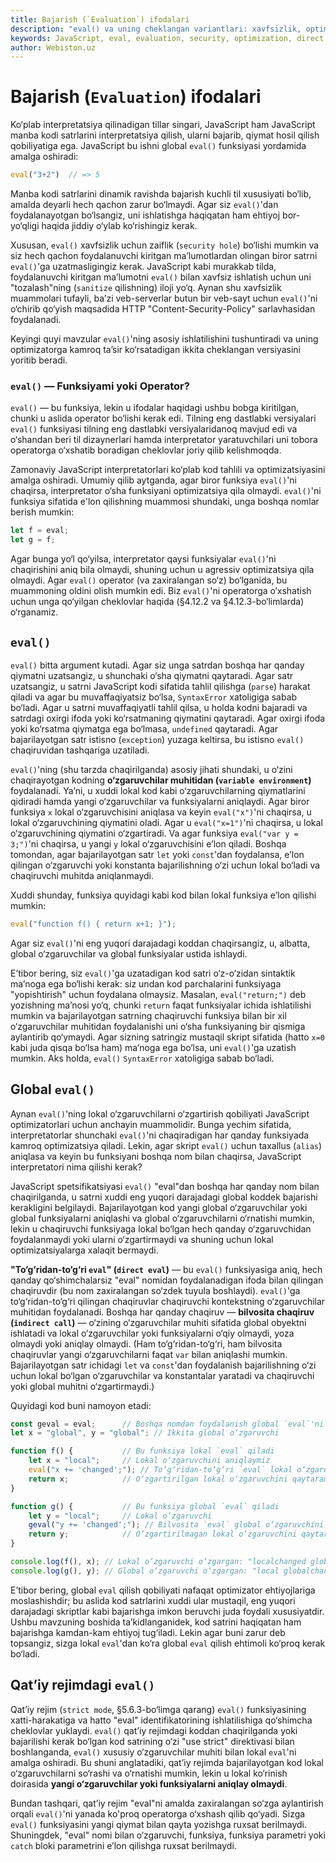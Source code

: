 ```yaml
---
title: Bajarish (`Evaluation`) ifodalari
description: "eval() va uning cheklangan variantlari: xavfsizlik, optimizatsiya ta’siri, lokal vs global eval, qat’iy rejimdagi cheklovlar va amaliy alternativlar."
keywords: JavaScript, eval, evaluation, security, optimization, direct eval, indirect eval, strict mode, CSP
author: Webiston.uz
---
```

# Bajarish (`Evaluation`) ifodalari

Ko‘plab interpretatsiya qilinadigan tillar singari, JavaScript ham JavaScript manba kodi satrlarini interpretatsiya qilish, ularni bajarib, qiymat hosil qilish qobiliyatiga ega. JavaScript bu ishni global `eval()` funksiyasi yordamida amalga oshiradi:

``` js
eval("3+2")  // => 5
```

Manba kodi satrlarini dinamik ravishda bajarish kuchli til xususiyati bo‘lib, amalda deyarli hech qachon zarur bo‘lmaydi. Agar siz `eval()`'dan foydalanayotgan bo‘lsangiz, uni ishlatishga haqiqatan ham ehtiyoj bor-yo‘qligi haqida jiddiy o‘ylab ko‘rishingiz kerak.

Xususan, `eval()` xavfsizlik uchun zaiflik (`security hole`) bo‘lishi mumkin va siz hech qachon foydalanuvchi kiritgan ma’lumotlardan olingan biror satrni `eval()`'ga uzatmasligingiz kerak. JavaScript kabi murakkab tilda, foydalanuvchi kiritgan ma’lumotni `eval()` bilan xavfsiz ishlatish uchun uni "tozalash"ning (`sanitize` qilishning) iloji yo‘q. Aynan shu xavfsizlik muammolari tufayli, ba’zi veb-serverlar butun bir veb-sayt uchun `eval()`'ni o‘chirib qo‘yish maqsadida HTTP "Content-Security-Policy" sarlavhasidan foydalanadi.

Keyingi quyi mavzular `eval()`'ning asosiy ishlatilishini tushuntiradi va uning optimizatorga kamroq ta’sir ko‘rsatadigan ikkita cheklangan versiyasini yoritib beradi.

<Callout type='info'>

### `eval()` — Funksiyami yoki Operator?

`eval()` — bu funksiya, lekin u ifodalar haqidagi ushbu bobga kiritilgan, chunki u aslida operator bo‘lishi kerak edi. Tilning eng dastlabki versiyalari `eval()` funksiyasi tilning eng dastlabki versiyalaridanoq mavjud edi va o‘shandan beri til dizaynerlari hamda interpretator yaratuvchilari uni tobora operatorga o‘xshatib boradigan cheklovlar joriy qilib kelishmoqda.

Zamonaviy JavaScript interpretatorlari ko‘plab kod tahlili va optimizatsiyasini amalga oshiradi. Umumiy qilib aytganda, agar biror funksiya `eval()`'ni chaqirsa, interpretator o‘sha funksiyani optimizatsiya qila olmaydi. `eval()`'ni funksiya sifatida e'lon qilishning muammosi shundaki, unga boshqa nomlar berish mumkin:

``` js
let f = eval;
let g = f;
```

Agar bunga yo‘l qo‘yilsa, interpretator qaysi funksiyalar `eval()`'ni chaqirishini aniq bila olmaydi, shuning uchun u agressiv optimizatsiya qila olmaydi. Agar `eval()` operator (va zaxiralangan so‘z) bo‘lganida, bu muammoning oldini olish mumkin edi. Biz `eval()`'ni operatorga o‘xshatish uchun unga qo‘yilgan cheklovlar haqida (§4.12.2 va §4.12.3-bo‘limlarda) o‘rganamiz.
</Callout>

## `eval()`

`eval()` bitta argument kutadi. Agar siz unga satrdan boshqa har qanday qiymatni uzatsangiz, u shunchaki o‘sha qiymatni qaytaradi. Agar satr uzatsangiz, u satrni JavaScript kodi sifatida tahlil qilishga (`parse`) harakat qiladi va agar bu muvaffaqiyatsiz bo‘lsa, `SyntaxError` xatoligiga sabab bo‘ladi. Agar u satrni muvaffaqiyatli tahlil qilsa, u holda kodni bajaradi va satrdagi oxirgi ifoda yoki ko‘rsatmaning qiymatini qaytaradi. Agar oxirgi ifoda yoki ko‘rsatma qiymatga ega bo‘lmasa, `undefined` qaytaradi. Agar bajarilayotgan satr istisno (`exception`) yuzaga keltirsa, bu istisno `eval()` chaqiruvidan tashqariga uzatiladi.

`eval()`'ning (shu tarzda chaqirilganda) asosiy jihati shundaki, u o‘zini chaqirayotgan kodning **o‘zgaruvchilar muhitidan (`variable environment`)** foydalanadi. Ya’ni, u xuddi lokal kod kabi o‘zgaruvchilarning qiymatlarini qidiradi hamda yangi o‘zgaruvchilar va funksiyalarni aniqlaydi. Agar biror funksiya `x` lokal o‘zgaruvchisini aniqlasa va keyin `eval("x")`'ni chaqirsa, u lokal o‘zgaruvchining qiymatini oladi. Agar u `eval("x=1")`'ni chaqirsa, u lokal o‘zgaruvchining qiymatini o‘zgartiradi. Va agar funksiya `eval("var y = 3;")`'ni chaqirsa, u yangi `y` lokal o‘zgaruvchisini e’lon qiladi. Boshqa tomondan, agar bajarilayotgan satr `let` yoki `const`'dan foydalansa, e’lon qilingan o‘zgaruvchi yoki konstanta bajarilishning o‘zi uchun lokal bo‘ladi va chaqiruvchi muhitda aniqlanmaydi.

Xuddi shunday, funksiya quyidagi kabi kod bilan lokal funksiya e’lon qilishi mumkin:

``` js
eval("function f() { return x+1; }");
```

Agar siz `eval()`'ni eng yuqori darajadagi koddan chaqirsangiz, u, albatta, global o‘zgaruvchilar va global funksiyalar ustida ishlaydi.

E’tibor bering, siz `eval()`'ga uzatadigan kod satri o‘z-o‘zidan sintaktik ma’noga ega bo‘lishi kerak: siz undan kod parchalarini funksiyaga "yopishtirish" uchun foydalana olmaysiz. Masalan, `eval("return;")` deb yozishning ma’nosi yo‘q, chunki `return` faqat funksiyalar ichida ishlatilishi mumkin va bajarilayotgan satrning chaqiruvchi funksiya bilan bir xil o‘zgaruvchilar muhitidan foydalanishi uni o‘sha funksiyaning bir qismiga aylantirib qo‘ymaydi. Agar sizning satringiz mustaqil skript sifatida (hatto `x=0` kabi juda qisqa bo‘lsa ham) ma’noga ega bo‘lsa, uni `eval()`'ga uzatish mumkin. Aks holda, `eval()` `SyntaxError` xatoligiga sabab bo‘ladi.

## Global `eval()`

Aynan `eval()`'ning lokal o‘zgaruvchilarni o‘zgartirish qobiliyati JavaScript optimizatorlari uchun anchayin muammolidir. Bunga yechim sifatida, interpretatorlar shunchaki `eval()`'ni chaqiradigan har qanday funksiyada kamroq optimizatsiya qiladi. Lekin, agar skript `eval()` uchun taxallus (`alias`) aniqlasa va keyin bu funksiyani boshqa nom bilan chaqirsa, JavaScript interpretatori nima qilishi kerak?

JavaScript spetsifikatsiyasi `eval()` "eval"dan boshqa har qanday nom bilan chaqirilganda, u satrni xuddi eng yuqori darajadagi global koddek bajarishi kerakligini belgilaydi. Bajarilayotgan kod yangi global o‘zgaruvchilar yoki global funksiyalarni aniqlashi va global o‘zgaruvchilarni o‘rnatishi mumkin, lekin u chaqiruvchi funksiyaga lokal bo‘lgan hech qanday o‘zgaruvchidan foydalanmaydi yoki ularni o‘zgartirmaydi va shuning uchun lokal optimizatsiyalarga xalaqit bermaydi.

**"To‘g‘ridan-to‘g‘ri `eval`" (`direct eval`)** — bu `eval()` funksiyasiga aniq, hech qanday qo‘shimchalarsiz "eval" nomidan foydalanadigan ifoda bilan qilingan chaqiruvdir (bu nom zaxiralangan so‘zdek tuyula boshlaydi). `eval()`'ga to‘g‘ridan-to‘g‘ri qilingan chaqiruvlar chaqiruvchi kontekstning o‘zgaruvchilar muhitidan foydalanadi. Boshqa har qanday chaqiruv — **bilvosita chaqiruv (`indirect call`)** — o‘zining o‘zgaruvchilar muhiti sifatida global obyektni ishlatadi va lokal o‘zgaruvchilar yoki funksiyalarni o‘qiy olmaydi, yoza olmaydi yoki aniqlay olmaydi. (Ham to‘g‘ridan-to‘g‘ri, ham bilvosita chaqiruvlar yangi o‘zgaruvchilarni faqat `var` bilan aniqlashi mumkin. Bajarilayotgan satr ichidagi `let` va `const`'dan foydalanish bajarilishning o‘zi uchun lokal bo‘lgan o‘zgaruvchilar va konstantalar yaratadi va chaqiruvchi yoki global muhitni o‘zgartirmaydi.)

Quyidagi kod buni namoyon etadi:

``` js
const geval = eval;      // Boshqa nomdan foydalanish global `eval`'ni amalga oshiradi
let x = "global", y = "global"; // Ikkita global o‘zgaruvchi

function f() {           // Bu funksiya lokal `eval` qiladi
    let x = "local";     // Lokal o‘zgaruvchini aniqlaymiz
    eval("x += 'changed';"); // To‘g‘ridan-to‘g‘ri `eval` lokal o‘zgaruvchini o‘zgartiradi
    return x;            // O‘zgartirilgan lokal o‘zgaruvchini qaytaramiz
}

function g() {           // Bu funksiya global `eval` qiladi
    let y = "local";     // Lokal o‘zgaruvchi
    geval("y += 'changed';"); // Bilvosita `eval` global o‘zgaruvchini o‘zgartiradi
    return y;            // O‘zgartirilmagan lokal o‘zgaruvchini qaytaramiz
}

console.log(f(), x); // Lokal o‘zgaruvchi o‘zgargan: "localchanged global" ni chiqaradi
console.log(g(), y); // Global o‘zgaruvchi o‘zgargan: "local globalchanged" ni chiqaradi
```

E’tibor bering, global `eval` qilish qobiliyati nafaqat optimizator ehtiyojlariga moslashishdir; bu aslida kod satrlarini xuddi ular mustaqil, eng yuqori darajadagi skriptlar kabi bajarishga imkon beruvchi juda foydali xususiyatdir. Ushbu mavzuning boshida ta’kidlanganidek, kod satrini haqiqatan ham bajarishga kamdan-kam ehtiyoj tug‘iladi. Lekin agar buni zarur deb topsangiz, sizga lokal `eval`'dan ko‘ra global `eval` qilish ehtimoli ko‘proq kerak bo‘ladi.

## Qat’iy rejimdagi `eval()`

Qat’iy rejim (`strict mode`, §5.6.3-bo‘limga qarang) `eval()` funksiyasining xatti-harakatiga va hatto "eval" identifikatorining ishlatilishiga qo‘shimcha cheklovlar yuklaydi. `eval()` qat’iy rejimdagi koddan chaqirilganda yoki bajarilishi kerak bo‘lgan kod satrining o‘zi "use strict" direktivasi bilan boshlanganda, `eval()` xususiy o‘zgaruvchilar muhiti bilan lokal `eval`'ni amalga oshiradi. Bu shuni anglatadiki, qat’iy rejimda bajarilayotgan kod lokal o‘zgaruvchilarni so‘rashi va o‘rnatishi mumkin, lekin u lokal ko‘rinish doirasida **yangi o‘zgaruvchilar yoki funksiyalarni aniqlay olmaydi**.

Bundan tashqari, qat’iy rejim "eval"ni amalda zaxiralangan so‘zga aylantirish orqali `eval()`'ni yanada ko'proq operatorga o‘xshash qilib qo‘yadi. Sizga `eval()` funksiyasini yangi qiymat bilan qayta yozishga ruxsat berilmaydi. Shuningdek, "eval" nomi bilan o‘zgaruvchi, funksiya, funksiya parametri yoki `catch` bloki parametrini e’lon qilishga ruxsat berilmaydi.